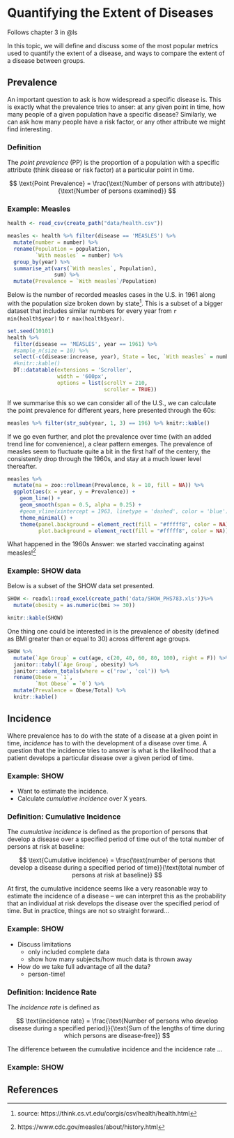 # Quantifying the Extent of Diseases

Follows chapter 3 in @ls

In this topic, we will define and discuss some of the most popular metrics used to quantify the extent of a disease, and ways to compare the extent of a disease between groups.

## Prevalence

An important question to ask is how widespread a specific disease is. This is exactly what the prevalence tries to anser: at any given point in time, how many people of a given population have a specific disease? Similarly, we can ask how many people have a risk factor, or any other attribute we might find interesting. 

### Definition

The *point prevalence* (PP) is the proportion of a population with a specific attribute (think disease or risk factor) at a particular point in time. 

$$
  \text{Point Prevalence} = \frac{\text{Number of persons with attribute}}{\text{Number of persons examined}}
$$

### Example: Measles

```r
health <- read_csv(create_path("data/health.csv"))

measles <- health %>% filter(disease == 'MEASLES') %>% 
  mutate(number = number) %>% 
  rename(Population = population,
         `With measles` = number) %>% 
  group_by(year) %>% 
  summarise_at(vars(`With measles`, Population),
               sum) %>% 
  mutate(Prevalence = `With measles`/Population)
```

Below is the number of recorded measles cases in the U.S. in 1961 along with the population size broken down by state^[source: https://think.cs.vt.edu/corgis/csv/health/health.html]. This is a subset of a bigger dataset that includes similar numbers for every year from `r min(health$year)` to `r max(health$year)`. 

```r
set.seed(10101)
health %>% 
  filter(disease == 'MEASLES', year == 1961) %>% 
  #sample_n(size = 10) %>% 
  select(-c(disease:increase, year), State = loc, `With measles` = number, Population = population) %>% 
  #knitr::kable()
  DT::datatable(extensions = 'Scroller', 
                width = '600px',
                options = list(scrollY = 210,
                               scroller = TRUE))
```


If we summarise this so we can consider all of the U.S., we can calculate the point prevalence for different years, here presented through the 60s:

```r
measles %>% filter(str_sub(year, 1, 3) == 196) %>% knitr::kable()
```

If we go even further, and plot the prevalence over time (with an added trend line for convenience), a clear pattern emerges. The prevalence of measles seem to fluctuate quite a bit in the first half of the centery, the consistently drop through the 1960s, and stay at a much lower level thereafter.

```r
measles %>% 
  mutate(ma = zoo::rollmean(Prevalence, k = 10, fill = NA)) %>%
  ggplot(aes(x = year, y = Prevalence)) + 
    geom_line() + 
    geom_smooth(span = 0.5, alpha = 0.25) + 
    #geom_vline(xintercept = 1963, linetype = 'dashed', color = 'blue') + 
    theme_minimal() +
    theme(panel.background = element_rect(fill = "#fffff8", color = NA),
          plot.background = element_rect(fill = "#fffff8", color = NA))
```

What happened in the 1960s Answer: we started vaccinating against measles!^[https://www.cdc.gov/measles/about/history.html]

### Example: SHOW data

Below is a subset of the SHOW data set presented. 

```r
SHOW <- readxl::read_excel(create_path('data/SHOW_PHS783.xls'))%>% 
  mutate(obesity = as.numeric(bmi >= 30))

knitr::kable(SHOW)
```

One thing one could be interested in is the prevalence of obesity (defined as BMI greater than or equal to 30) across different age groups.

```r
SHOW %>% 
  mutate(`Age Group` = cut(age, c(20, 40, 60, 80, 100), right = F)) %>% 
  janitor::tabyl(`Age Group`, obesity) %>% 
  janitor::adorn_totals(where = c('row', 'col')) %>% 
  rename(Obese = `1`,
         `Not Obese` = `0`) %>% 
  mutate(Prevalence = Obese/Total) %>% 
  knitr::kable()
```

## Incidence

Where prevalence has to do with the state of a disease at a given point in time, *incidence* has to with the development of a disease over time. A question that the incidence tries to answer is what is the likelihood that a patient develops a particular disease over a given period of time. 

### Example: SHOW

* Want to estimate the incidence. 
* Calculate *cumulative incidence* over X years. 

### Definition: Cumulative Incidence

The *cumulative incidence* is defined as the proportion of persons that develop a disease over a specified period of time out of the total number of persons at risk at baseline:

$$
  \text{Cumulative incidence} = \frac{\text{number of persons that develop a disease during a specified period of time}}{\text{total number of persons at risk at baseline}}
$$

At first, the cumulative incidence seems like a very reasonable way to estimate the incidence of a disease -- we can interpret this as the probability that an individual at risk develops the disease over the specified period of time. But in practice, things are not so straight forward...

### Example: SHOW

* Discuss limitations
    - only included complete data
    - show how many subjects/how much data is thrown away
* How do we take full advantage of all the data? 
    - person-time!


### Definition: Incidence Rate

The *incidence rate* is defined as 

$$
  \text{incidence rate} = \frac{\text{Number of persons who develop disease during a specified period}}{\text{Sum of the lengths of time during which persons are disease-free}}
$$

The difference between the cumulative incidence and the incidence rate ... 


### Example: SHOW



## References
